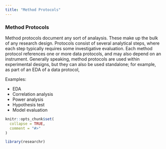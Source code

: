 ```yaml
---
title: "Method Protocols"
---
```


### Method Protocols

Method protocols document any sort of analaysis. These make up the bulk of any research design. Protocols consist of several analytical steps, where each step typically requires some investigative evaluation. Each method protocol references one or more data protocols, and may also depend on an instrument. Generally speaking, method protocols are used within experimental designs, but they can also be used standalone; for example, as part of an EDA of a data protocol, 

Examples:

- EDA
- Correlation analysis
- Power analysis
- Hypothesis test
- Model evaluation

```r
knitr::opts_chunk$set(
  collapse = TRUE,
  comment = "#>"
)
```

```r
library(researchr)
```
